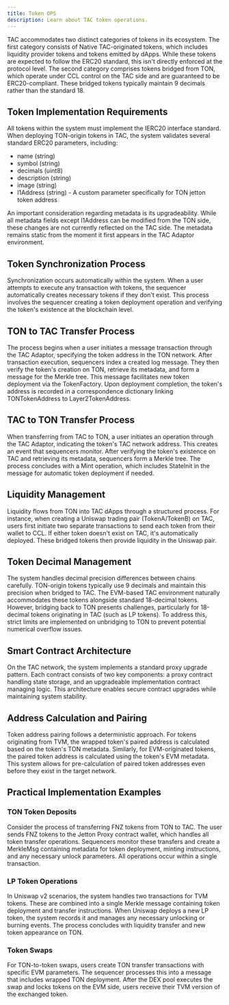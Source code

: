 ```yaml
---
title: Token OPS
description: Learn about TAC token operations.
---
```


TAC accommodates two distinct categories of tokens in its ecosystem. The first category consists of Native TAC-originated tokens, which includes liquidity provider tokens and tokens emitted by dApps. While these tokens are expected to follow the ERC20 standard, this isn't directly enforced at the protocol level. The second category comprises tokens bridged from TON, which operate under CCL control on the TAC side and are guaranteed to be ERC20-compliant. These bridged tokens typically maintain 9 decimals rather than the standard 18.

## Token Implementation Requirements

All tokens within the system must implement the IERC20 interface standard. When deploying TON-origin tokens in TAC, the system validates several standard ERC20 parameters, including:

- name (string)
- symbol (string)
- decimals (uint8)
- description (string)
- image (string)
- l1Address (string) - A custom parameter specifically for TON jetton token address

An important consideration regarding metadata is its upgradeability. While all metadata fields except l1Address can be modified from the TON side, these changes are not currently reflected on the TAC side. The metadata remains static from the moment it first appears in the TAC Adaptor environment.

## Token Synchronization Process

Synchronization occurs automatically within the system. When a user attempts to execute any transaction with tokens, the sequencer automatically creates necessary tokens if they don't exist. This process involves the sequencer creating a token deployment operation and verifying the token's existence at the blockchain level.

## TON to TAC Transfer Process

The process begins when a user initiates a message transaction through the TAC Adaptor, specifying the token address in the TON network. After transaction execution, sequencers index a created log message. They then verify the token's creation on TON, retrieve its metadata, and form a message for the Merkle tree. This message facilitates new token deployment via the TokenFactory. Upon deployment completion, the token's address is recorded in a correspondence dictionary linking TONTokenAddress to Layer2TokenAddress.

## TAC to TON Transfer Process

When transferring from TAC to TON, a user initiates an operation through the TAC Adaptor, indicating the token's TAC network address. This creates an event that sequencers monitor. After verifying the token's existence on TAC and retrieving its metadata, sequencers form a Merkle tree. The process concludes with a Mint operation, which includes StateInit in the message for automatic token deployment if needed.

## Liquidity Management

Liquidity flows from TON into TAC dApps through a structured process. For instance, when creating a Uniswap trading pair (TokenA/TokenB) on TAC, users first initiate two separate transactions to send each token from their wallet to CCL. If either token doesn't exist on TAC, it's automatically deployed. These bridged tokens then provide liquidity in the Uniswap pair.

## Token Decimal Management

The system handles decimal precision differences between chains carefully. TON-origin tokens typically use 9 decimals and maintain this precision when bridged to TAC. The EVM-based TAC environment naturally accommodates these tokens alongside standard 18-decimal tokens. However, bridging back to TON presents challenges, particularly for 18-decimal tokens originating in TAC (such as LP tokens). To address this, strict limits are implemented on unbridging to TON to prevent potential numerical overflow issues.

## Smart Contract Architecture

On the TAC network, the system implements a standard proxy upgrade pattern. Each contract consists of two key components: a proxy contract handling state storage, and an upgradeable implementation contract managing logic. This architecture enables secure contract upgrades while maintaining system stability.

## Address Calculation and Pairing

Token address pairing follows a deterministic approach. For tokens originating from TVM, the wrapped token's paired address is calculated based on the token's TON metadata. Similarly, for EVM-originated tokens, the paired token address is calculated using the token's EVM metadata. This system allows for pre-calculation of paired token addresses even before they exist in the target network.

## Practical Implementation Examples

### TON Token Deposits

Consider the process of transferring FNZ tokens from TON to TAC. The user sends FNZ tokens to the Jetton Proxy contract wallet, which handles all token transfer operations. Sequencers monitor these transfers and create a MerkleMsg containing metadata for token deployment, minting instructions, and any necessary unlock parameters. All operations occur within a single transaction.

### LP Token Operations

In Uniswap v2 scenarios, the system handles two transactions for TVM tokens. These are combined into a single Merkle message containing token deployment and transfer instructions. When Uniswap deploys a new LP token, the system records it and manages any necessary unlocking or burning events. The process concludes with liquidity transfer and new token appearance on TON.

### Token Swaps

For TON-to-token swaps, users create TON transfer transactions with specific EVM parameters. The sequencer processes this into a message that includes wrapped TON deployment. After the DEX pool executes the swap and locks tokens on the EVM side, users receive their TVM version of the exchanged token.
